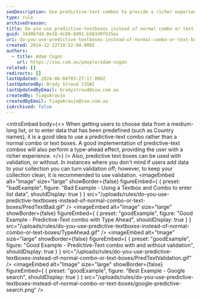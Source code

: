 ```yaml
---
seoDescription: Use predictive-text combos to provide a richer experience and facilitate easy data entry from medium-long lists or predefined data.
type: rule
archivedreason:
title: Do you use predictive-textboxes instead of normal combo or text boxes?
guid: 34d067dd-0e18-4c80-8491-b583d9fb35ac
uri: do-you-use-predictive-textboxes-instead-of-normal-combo-or-text-boxes
created: 2014-12-12T19:52:04.000Z
authors:
  - title: Adam Cogan
    url: https://ssw.com.au/people/adam-cogan
related: []
redirects: []
lastUpdated: 2024-06-08T03:27:17.000Z
lastUpdatedBy: Brady Stroud [SSW]
lastUpdatedByEmail: bradystroud@ssw.com.au
createdBy: TiagoAraujo
createdByEmail: TiagoAraujo@ssw.com.au
isArchived: false
---
```


<introEmbed
  body={<>
When getting users to choose data from a medium-long list, or to enter data that has been predefined (such as Country names), it is a good idea to use a predictive-text combo rather than a normal combo or text boxes. A good implementation of predictive-text combos will also perform a type-ahead effect, providing the user with a richer experience.
  </>}
/>
Also, predictive text boxes can be used with validation, or without. In instances where you don't mind if users add data to your collection you can turn validation off; however, to keep your collection clean, it is recommended to use validation.
<imageEmbed
  alt="Image"
  size="large"
  showBorder={false}
  figureEmbed={ {
    preset: "badExample",
    figure: "Bad Example - Using a Textbox and Combo to enter list data",
    shouldDisplay: true
  } }
  src="/uploads/rules/do-you-use-predictive-textboxes-instead-of-normal-combo-or-text-boxes/PredTextBad.gif"
/>
<imageEmbed
  alt="Image"
  size="large"
  showBorder={false}
  figureEmbed={ {
    preset: "goodExample",
    figure: "Good Example - Predictive-Text combo with Type Ahead",
    shouldDisplay: true
  } }
  src="/uploads/rules/do-you-use-predictive-textboxes-instead-of-normal-combo-or-text-boxes/TypeAhead.gif"
/>
<imageEmbed
  alt="Image"
  size="large"
  showBorder={false}
  figureEmbed={ {
    preset: "goodExample",
    figure: "Good Example - Predictive-Text combo with and without validation",
    shouldDisplay: true
  } }
  src="/uploads/rules/do-you-use-predictive-textboxes-instead-of-normal-combo-or-text-boxes/PredTextValidation.gif"
/>
<imageEmbed
  alt="Image"
  size="large"
  showBorder={false}
  figureEmbed={ {
    preset: "goodExample",
    figure: "Best Example - Google search",
    shouldDisplay: true
  } }
  src="/uploads/rules/do-you-use-predictive-textboxes-instead-of-normal-combo-or-text-boxes/google-predictive-search.png"
/>
